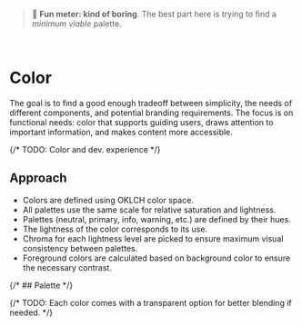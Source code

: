 
<Meta title="Foundations/Color" />

> 🫤 **Fun meter: kind of boring**. The best part here is trying to find a *minimum viable* palette.

<br />

# Color

The goal is to find a good enough tradeoff between simplicity, the needs of different components, and potential branding requirements.
The focus is on functional needs: color that supports guiding users, draws attention to important information, and makes content more accessible.

{/* TODO: Color and dev. experience */}

## Approach

- Colors are defined using OKLCH color space.
- All palettes use the same scale for relative saturation and lightness.
- Palettes (neutral, primary, info, warning, etc.) are defined by their hues.
- The lightness of the color corresponds to its use.
- Chroma for each lightness level are picked to ensure maximum visual consistency between palettes.
- Foreground colors are calculated based on background color to ensure the necessary contrast.

{/* ## Palette */}

{/* TODO: Each color comes with a transparent option for better blending if needed. */}



